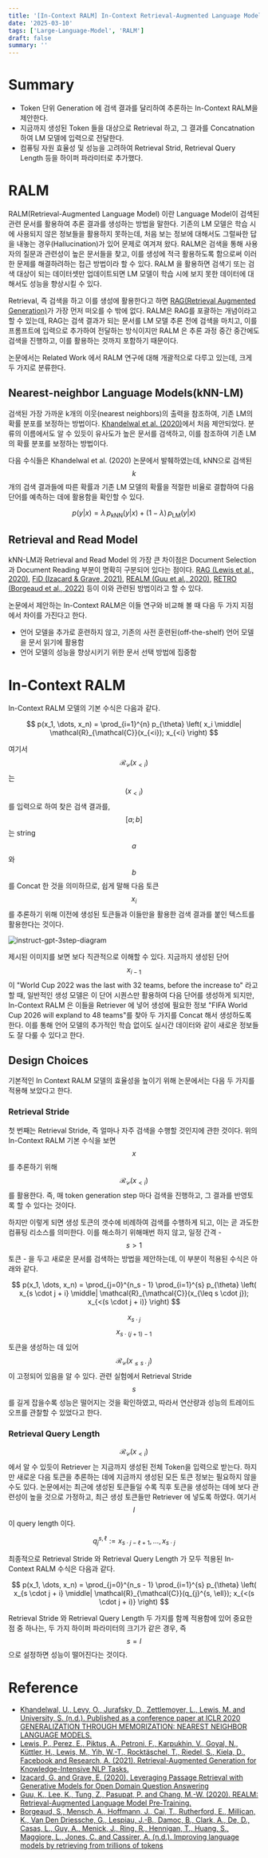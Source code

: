 ```yaml
---
title: '[In-Context RALM] In-Context Retrieval-Augmented Language Models'
date: '2025-03-10'
tags: ['Large-Language-Model', 'RALM']
draft: false
summary: ''
---
```


# Summary

- Token 단위 Generation 에 검색 결과를 달리하여 추론하는 In-Context RALM을 제안한다.
- 지금까지 생성된 Token 들을 대상으로 Retrieval 하고, 그 결과를 Concatnation 하여 LM 모델에 입력으로 전달한다.
- 컴퓨팅 자원 효율성 및 성능을 고려하여 Retrieval Strid, Retrieval Query Length 등을 하이퍼 파라미터로 추가했다. 

# RALM

RALM(Retrieval-Augmented Language Model) 이란 Language Model이 검색된 관련 문서를 활용하여 추론 결과를 생성하는 방법을 말한다. 기존의 LM 모델은 학습 시에 사용되지 않은 정보들을 활용하지 못하는데, 처음 보는 정보에 대해서도 그럴싸한 답을 내놓는 경우(Hallucination)가 있어 문제로 여겨져 왔다. RALM은 검색을 통해 사용자의 질문과 관련성이 높은 문서들을 찾고, 이를 생성에 적극 활용하도록 함으로써 이러한 문제를 해결하려하는 접근 방법이라 할 수 있다. RALM 을 활용하면 검색기 또는 검색 대상이 되는 데이터셋만 업데이트되면 LM 모델이 학습 시에 보지 못한 데이터에 대해서도 성능을 향상시킬 수 있다.

Retrieval, 즉 검색을 하고 이를 생성에 활용한다고 하면 [RAG(Retrieval Augmented Generation)](https://arxiv.org/pdf/1911.00172)가 가장 먼저 떠오를 수 밖에 없다. RALM은 RAG를 포괄하는 개념이라고 할 수 있는데, RAG는 검색 결과가 되는 문서를 LM 모델 추론 전에 검색을 마치고, 이를 프롬프트에 입력으로 추가하여 전달하는 방식이지만 RALM 은 추론 과정 중간 중간에도 검색을 진행하고, 이를 활용하는 것까지 포함하기 때문이다.

논문에서는 Related Work 에서 RALM 연구에 대해 개괄적으로 다루고 있는데, 크게 두 가지로 분류한다.

## Nearest-neighbor Language Models(kNN-LM)

검색된 가장 가까운 k개의 이웃(nearest neighbors)의 출력을 참조하여, 기존 LM의 확률 분포를 보정하는 방법이다. [Khandelwal et al. (2020)](<https://arxiv.org/pdf/1911.00172>)에서 처음 제안되었다. 분류의 이름에서도 알 수 있듯이 유사도가 높은 문서를 검색하고, 이를 참조하여 기존 LM 의 확률 분포를 보정하는 방법이다.

다음 수식들은 Khandelwal et al. (2020) 논문에서 발췌하였는데, kNN으로 검색된 $$k$$ 개의 검색 결과들에 따른 확률과 기존 LM 모델의 확률을 적절한 비율로 결합하여 다음 단어를 예측하는 데에 활용함을 확인할 수 있다. 

$$
p(y|x) = \lambda \, p_{\text{kNN}}(y|x) + (1 - \lambda) \, p_{\text{LM}}(y|x)
$$

## Retrieval and Read Model

kNN-LM과 Retrieval and Read Model 의 가장 큰 차이점은 Document Selection 과 Document Reading 부분이 명확히 구분되어 있다는 점이다. [RAG (Lewis et al., 2020)](<https://arxiv.org/pdf/2005.11401>), [FiD (Izacard & Grave, 2021)](<https://arxiv.org/abs/2007.01282>), [REALM (Guu et al., 2020)](<https://arxiv.org/abs/2002.08909>), [RETRO (Borgeaud et al., 2022)](<https://arxiv.org/pdf/2112.04426>) 등이 이와 관련된 방법이라고 할 수 있다. 

논문에서 제안하는 In-Context RALM은 이들 연구와 비교해 볼 때 다음 두 가지 지점에서 차이를 가진다고 한다.

- 언어 모델을 추가로 훈련하지 않고, 기존의 사전 훈련된(off-the-shelf) 언어 모델을 문서 읽기에 활용함
- 언어 모델의 성능을 향상시키기 위한 문서 선택 방법에 집중함

# In-Context RALM

In-Context RALM 모델의 기본 수식은 다음과 같다.

$$
p(x_1, \dots, x_n) = \prod_{i=1}^{n} p_{\theta} \left( x_i \middle| \mathcal{R}_{\mathcal{C}}(x_{<i}); x_{<i} \right)
$$

여기서 $$\mathcal{R}_{\mathcal{C}}(x_{<i})$$는 $$(x_{<i})$$를 입력으로 하여 찾은 검색 결과를, $$[a;b]$$ 는 string $$a$$와 $$b$$를 Concat 한 것을 의미하므로, 쉽게 말해 다음 토큰 $$x_i$$를 추론하기 위해 이전에 생성된 토큰들과 이들만을 활용한 검색 결과를 붙인 텍스트를 활용한다는 것이다.

<img
  src="/static/images/paper-review/in-context-ralm-example.png"
  alt="instruct-gpt-3step-diagram"
  className="mx-auto block w-full"
/>

제시된 이미지를 보면 보다 직관적으로 이해할 수 있다. 지금까지 생성된 단어 $$x_{i-1}$$이 "World Cup 2022 was the last with 32 teams, before the increase to" 라고 할 때, 일반적인 생성 모델은 이 단어 시퀀스만 활용하여 다음 단어를 생성하게 되지만, In-Context RALM 은 이들을 Retriever 에 넣어 생성에 필요한 정보 "FIFA World Cup 2026 will expland to 48 teams"를 찾아 두 가지를 Concat 해서 생성하도록 한다. 이를 통해 언어 모델의 추가적인 학습 없이도 실시간 데이터와 같이 새로운 정보들도 잘 다룰 수 있다고 한다.

## Design Choices

기본적인 In Context RALM 모델의 효율성을 높이기 위해 논문에서는 다음 두 가지를 적용해 보았다고 한다.

### Retrieval Stride

첫 번째는 Retrieval Stride, 즉 얼마나 자주 검색을 수행할 것인지에 관한 것이다. 위의 In-Context RALM 기본 수식을 보면 $$x$$를 추론하기 위해 $$\mathcal{R}_{\mathcal{C}}(x_{<i})$$ 를 활용한다. 즉, 매 token generation step 마다 검색을 진행하고, 그 결과를 반영토록 할 수 있다는 것이다.

하지만 이렇게 되면 생성 토큰의 갯수에 비례하여 검색를 수행하게 되고, 이는 곧 과도한 컴퓨팅 리소스를 의미한다. 이를 해소하기 위해매번 하지 않고, 일정 간격 - $$s > 1$$ 토큰 - 을 두고 새로운 문서를 검색하는 방법을 제안하는데, 이 부분이 적용된 수식은 아래와 같다.

$$
p(x_1, \dots, x_n) = \prod_{j=0}^{n_s - 1} \prod_{i=1}^{s} p_{\theta} \left( x_{s \cdot j + i} \middle| \mathcal{R}_{\mathcal{C}}(x_{\leq s \cdot j}); x_{<(s \cdot j + i)} \right)
$$

$$x_{s \cdot j}$$ $$x_{s \cdot (j+1) -1}$$ 토큰을 생성하는 데 있어 $$\mathcal{R}_{\mathcal{C}}(x_{\leq s \cdot j})$$이 고정되어 있음을 알 수 있다. 관련 실험에서 Retrieval Stride $$s$$ 를 길게 잡을수록 성능은 떨어지는 것을 확인하였고, 따라서 연산량과 성능의 트레이드 오프를 관찰할 수 있었다고 한다.

### Retrieval Query Length

$$\mathcal{R}_{\mathcal{C}}(x_{<i})$$ 에서 알 수 있듯이 Retriever 는 지금까지 생성된 전체 Token을 입력으로 받는다. 하지만 새로운 다음 토큰을 추론하는 데에 지금까지 생성된 모든 토큰 정보는 필요하지 않을 수도 있다. 논문에서는 최근에 생성된 토큰들일 수록 직후 토큰을 생성하는 데에 보다 관련성이 높을 것으로 가정하고, 최근 생성 토큰들만 Retriever 에 넣도록 하였다. 여기서 $$l$$이 query length 이다.

$$
q_{j}^{s, \ell} := x_{s \cdot j - \ell + 1}, \dots, x_{s \cdot j}
$$

최종적으로 Retrieval Stride 와 Retrieval Query Length 가 모두 적용된 In-Context RALM 수식은 다음과 같다.

$$
p(x_1, \dots, x_n) = \prod_{j=0}^{n_s - 1} \prod_{i=1}^{s} p_{\theta} \left( x_{s \cdot j + i} \middle| \mathcal{R}_{\mathcal{C}}(q_{j}^{s, \ell}); x_{<(s \cdot j + i)} \right)
$$

Retrieval Stride 와 Retrieval Query Length 두 가지를 함께 적용함에 있어 중요한 점 중 하나는, 두 가지 하이퍼 파라미터의 크기가 같은 경우, 즉 $$s=l$$ 으로 설정하면 성능이 떨어진다는 것이다.

# Reference

- [Khandelwal, U., Levy, O., Jurafsky, D., Zettlemoyer, L., Lewis, M. and University, S. (n.d.). Published as a conference paper at ICLR 2020 GENERALIZATION THROUGH MEMORIZATION: NEAREST NEIGHBOR LANGUAGE MODELS.](<https://arxiv.org/pdf/1911.00172>)
- [Lewis, P., Perez, E., Piktus, A., Petroni, F., Karpukhin, V., Goyal, N., Küttler, H., Lewis, M., Yih, W.-T., Rocktäschel, T., Riedel, S., Kiela, D., Facebook and Research, A. (2021). Retrieval-Augmented Generation for Knowledge-Intensive NLP Tasks.](<https://arxiv.org/pdf/2005.11401>)
- [Izacard, G. and Grave, E. (2020). Leveraging Passage Retrieval with Generative Models for Open Domain Question Answering](<https://arxiv.org/abs/2007.01282.>)
- [Guu, K., Lee, K., Tung, Z., Pasupat, P. and Chang, M.-W. (2020). REALM: Retrieval-Augmented Language Model Pre-Training.](<https://arxiv.org/abs/2002.08909>)
- [Borgeaud, S., Mensch, A., Hoffmann, J., Cai, T., Rutherford, E., Millican, K., Van Den Driessche, G., Lespiau, J.-B., Damoc, B., Clark, A., De, D., Casas, L., Guy, A., Menick, J., Ring, R., Hennigan, T., Huang, S., Maggiore, L., Jones, C. and Cassirer, A. (n.d.). Improving language models by retrieving from trillions of tokens](<https://arxiv.org/pdf/2112.04426>)